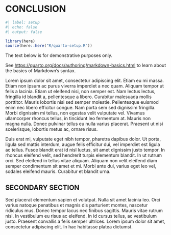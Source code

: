 # CONCLUSION

```r
#| label: setup
#| echo: false
#| output: false

library(here)
source(here::here("R/quarto-setup.R"))
```

::: {.content-visible when-format="pdf"}
::: {.callout-important}
The text below is for demonstrative purposes only.

\vspace{5pt}

See <https://quarto.org/docs/authoring/markdown-basics.html> to learn about the basics of Markdown's syntax.
:::
\vspace{10pt}
:::

Lorem ipsum dolor sit amet, consectetur adipiscing elit. Etiam eu mi massa. Etiam non ipsum ac purus viverra imperdiet a nec quam. Aliquam tempor ut felis a lacinia. Etiam ut eleifend nisi, non semper est. Nam lectus lectus, fringilla id blandit a, pellentesque a libero. Curabitur malesuada mollis porttitor. Mauris lobortis nisi sed semper molestie. Pellentesque euismod enim nec libero efficitur congue. Nam porta sem sed dignissim fringilla. Morbi dignissim mi tellus, non egestas velit vulputate vel. Vivamus ullamcorper rhoncus tellus, in tincidunt leo fermentum at. Mauris non magna nulla. Donec pulvinar tellus eu nulla varius placerat. Praesent ut nisi scelerisque, lobortis metus ac, ornare risus.

Duis erat mi, vulputate eget nibh tempor, pharetra dapibus dolor. Ut porta, ligula sed mattis interdum, augue felis efficitur dui, vel imperdiet est ligula ac tellus. Fusce blandit erat id nisl luctus, sit amet dignissim justo tempor. In rhoncus eleifend velit, sed hendrerit turpis elementum blandit. In ut rutrum orci. Sed eleifend in tellus vitae aliquam. Aliquam non velit eleifend diam semper condimentum sit amet et mi. Morbi ante dui, varius eget leo vel, sodales eleifend mauris. Curabitur et blandit urna.

## SECONDARY SECTION

Sed placerat elementum sapien et volutpat. Nulla sit amet lacinia leo. Orci varius natoque penatibus et magnis dis parturient montes, nascetur ridiculus mus. Donec tempor lacus nec finibus sagittis. Mauris vitae rutrum nisl. In vestibulum eu risus ac eleifend. In id cursus tellus, ac vestibulum justo. Praesent convallis a felis semper ultrices. Lorem ipsum dolor sit amet, consectetur adipiscing elit. In hac habitasse platea dictumst.
